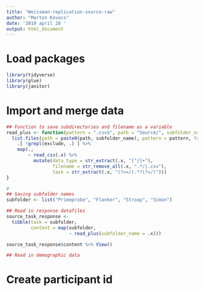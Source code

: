 ```yaml
---
title: "Weissman-replication-source-raw"
author: "Marton Kovacs"
date: '2019 april 28 '
output: html_document
---
```


# Load packages
```r
library(tidyverse)
library(glue)
library(janitor)
```

# Import and merge data
```r
## Function to save subdirectories and filename as a variable
read_plus <- function(pattern = ".csv$", path = "Source/", subfolder_name = subfolder_name, exclude = "demographics.csv$") {
  list.files(path = paste0(path, subfolder_name), pattern = pattern, full.names = T, recursive = T) %>% 
    .[ !grepl(exclude, .) ] %>% 
    map(.,
        ~ read_csv(.x) %>% 
          mutate(data_type = str_extract(.x, "[^/]+"),
                 filename = str_remove_all(.x, ".*/|.csv"),
                 task = str_extract(.x, "(?<=/).*?(?=/)")))
}

#
## Saving subfolder names
subfolder <- list("Primeprobe", "Flanker", "Stroop", "Simon")

## Read in response datafiles
source_task_response <-
  tibble(task = subfolder,
         content = map(subfolder,
                       ~ read_plus(subfolder_name = .x)))

source_task_response$content %>% View()

## Read in demographic data

```

# Create participant id
```r

```